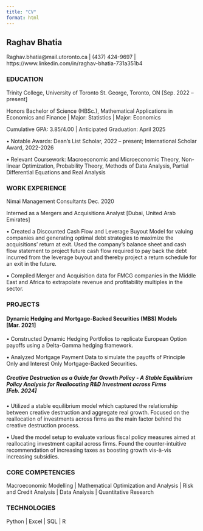 ```yaml
---
title: "CV"
format: html
---
```


## Raghav Bhatia

Raghav.bhatia@mail.utoronto.ca | (437) 424-9697 | https://www.linkedin.com/in/raghav-bhatia-731a351b4

### EDUCATION
Trinity College, University of Toronto St. George, Toronto, ON                                       [Sep. 2022 – present]

Honors Bachelor of Science (HBSc.), Mathematical Applications in Economics and Finance | Major: Statistics | Major: Economics

Cumulative GPA: 3.85/4.00 | Anticipated Graduation: April 2025

• Notable Awards: Dean’s List Scholar, 2022 – present; International Scholar Award, 2022-2026 

• Relevant Coursework: Macroeconomic and Microeconomic Theory, Non-linear Optimization, Probability Theory, Methods of Data Analysis, Partial Differential Equations and Real Analysis

### WORK EXPERIENCE
Nimai Management Consultants                                        Dec. 2020

Interned as a Mergers and Acquisitions Analyst                                                        [Dubai, United Arab Emirates]

• Created a Discounted Cash Flow and Leverage Buyout Model for valuing companies and generating optimal debt strategies to maximize the acquisitions’ return at exit. Used the company’s balance sheet and cash flow statement to project future cash flow required to pay back the debt incurred from the leverage buyout and thereby project a return schedule for an exit in the future.

• Compiled Merger and Acquisition data for FMCG companies in the Middle East and Africa to extrapolate revenue and profitability multiples in the sector.

### PROJECTS
#### Dynamic Hedging and Mortgage-Backed Securities (MBS) Models            [Mar. 2021]

• Constructed Dynamic Hedging Portfolios to replicate European Option payoffs using a Delta-Gamma hedging framework. 

• Analyzed Mortgage Payment Data to simulate the payoffs of Principle Only and Interest Only Mortgage-Backed Securities. 

##### Creative Destruction as a Guide for Growth Policy - A Stable Equilibrium Policy Analysis for Reallocating R&D Investment across Firms         [Feb. 2024]

• Utilized a stable equilibrium model which captured the relationship between creative destruction and aggregate real growth. Focused on the reallocation of investments across firms as the main factor behind the creative destruction process. 

• Used the model setup to evaluate various fiscal policy measures aimed at reallocating investment capital across firms. Found the counter-intuitive recommendation of increasing taxes as boosting growth vis-à-vis increasing subsidies. 


### CORE COMPETENCIES
Macroeconomic Modelling | Mathematical Optimization and Analysis | Risk and Credit Analysis | Data Analysis | Quantitative Research

### TECHNOLOGIES
Python | Excel | SQL | R 

